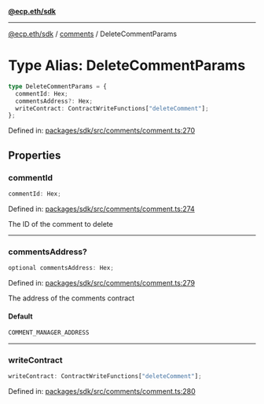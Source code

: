[**@ecp.eth/sdk**](../../index.mdx)

***

[@ecp.eth/sdk](/sdk-reference/index.mdx) / [comments](/sdk-reference/comments/index.mdx) / DeleteCommentParams

# Type Alias: DeleteCommentParams

```ts
type DeleteCommentParams = {
  commentId: Hex;
  commentsAddress?: Hex;
  writeContract: ContractWriteFunctions["deleteComment"];
};
```

Defined in: [packages/sdk/src/comments/comment.ts:270](https://github.com/ecp-eth/comments-monorepo/blob/main/packages/sdk/src/comments/comment.ts#L270)

## Properties

### commentId

```ts
commentId: Hex;
```

Defined in: [packages/sdk/src/comments/comment.ts:274](https://github.com/ecp-eth/comments-monorepo/blob/main/packages/sdk/src/comments/comment.ts#L274)

The ID of the comment to delete

***

### commentsAddress?

```ts
optional commentsAddress: Hex;
```

Defined in: [packages/sdk/src/comments/comment.ts:279](https://github.com/ecp-eth/comments-monorepo/blob/main/packages/sdk/src/comments/comment.ts#L279)

The address of the comments contract

#### Default

```ts
COMMENT_MANAGER_ADDRESS
```

***

### writeContract

```ts
writeContract: ContractWriteFunctions["deleteComment"];
```

Defined in: [packages/sdk/src/comments/comment.ts:280](https://github.com/ecp-eth/comments-monorepo/blob/main/packages/sdk/src/comments/comment.ts#L280)
